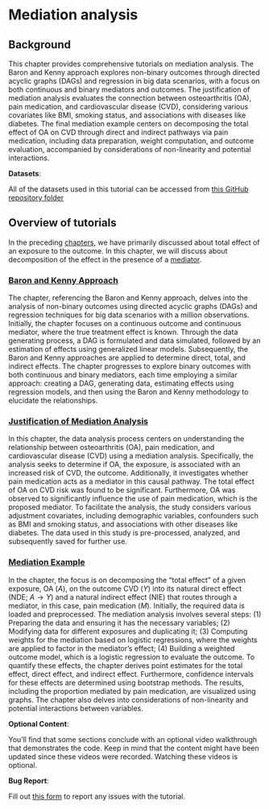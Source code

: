# Mediation analysis {.unnumbered}

## Background

This chapter provides comprehensive tutorials on mediation analysis. The Baron and Kenny approach explores non-binary outcomes through directed acyclic graphs (DAGs) and regression in big data scenarios, with a focus on both continuous and binary mediators and outcomes. The justification of mediation analysis evaluates the connection between osteoarthritis (OA), pain medication, and cardiovascular disease (CVD), considering various covariates like BMI, smoking status, and associations with diseases like diabetes. The final mediation example centers on decomposing the total effect of OA on CVD through direct and indirect pathways via pain medication, including data preparation, weight computation, and outcome evaluation, accompanied by considerations of non-linearity and potential interactions.

::: callout-important
**Datasets**:

All of the datasets used in this tutorial can be accessed from [this GitHub repository folder](https://github.com/ehsanx/EpiMethods/tree/main/Data/mediation)
:::

## Overview of tutorials

::: column-margin
In the preceding [chapters](propensityscore.html), we have primarily discussed about total effect of an exposure to the outcome. In this chapter, we will discuss about decomposition of the effect in the presence of a [mediator](confounding2.html).
:::

### [Baron and Kenny Approach](mediation1.html)

The chapter, referencing the Baron and Kenny approach, delves into the analysis of non-binary outcomes using directed acyclic graphs (DAGs) and regression techniques for big data scenarios with a million observations. Initially, the chapter focuses on a continuous outcome and continuous mediator, where the true treatment effect is known. Through the data generating process, a DAG is formulated and data simulated, followed by an estimation of effects using generalized linear models. Subsequently, the Baron and Kenny approaches are applied to determine direct, total, and indirect effects. The chapter progresses to explore binary outcomes with both continuous and binary mediators, each time employing a similar approach: creating a DAG, generating data, estimating effects using regression models, and then using the Baron and Kenny methodology to elucidate the relationships.

### [Justification of Mediation Analysis](mediation2.html)

In this chapter, the data analysis process centers on understanding the relationship between osteoarthritis (OA), pain medication, and cardiovascular disease (CVD) using a mediation analysis. Specifically, the analysis seeks to determine if OA, the exposure, is associated with an increased risk of CVD, the outcome. Additionally, it investigates whether pain medication acts as a mediator in this causal pathway. The total effect of OA on CVD risk was found to be significant. Furthermore, OA was observed to significantly influence the use of pain medication, which is the proposed mediator. To facilitate the analysis, the study considers various adjustment covariates, including demographic variables, confounders such as BMI and smoking status, and associations with other diseases like diabetes. The data used in this study is pre-processed, analyzed, and subsequently saved for further use.

### [Mediation Example](mediation3.html)

In the chapter, the focus is on decomposing the "total effect" of a given exposure, OA ($A$), on the outcome CVD ($Y$) into its natural direct effect (NDE; $A \rightarrow Y$) and a natural indirect effect (NIE) that routes through a mediator, in this case, pain medication ($M$). Initially, the required data is loaded and preprocessed. The mediation analysis involves several steps: (1) Preparing the data and ensuring it has the necessary variables; (2) Modifying data for different exposures and duplicating it; (3) Computing weights for the mediation based on logistic regressions, where the weights are applied to factor in the mediator's effect; (4) Building a weighted outcome model, which is a logistic regression to evaluate the outcome. To quantify these effects, the chapter derives point estimates for the total effect, direct effect, and indirect effect. Furthermore, confidence intervals for these effects are determined using bootstrap methods. The results, including the proportion mediated by pain medication, are visualized using graphs. The chapter also delves into considerations of non-linearity and potential interactions between variables.

::: callout-tip
**Optional Content**:

You'll find that some sections conclude with an optional video walkthrough that demonstrates the code. Keep in mind that the content might have been updated since these videos were recorded. Watching these videos is optional.
:::

::: callout-warning
**Bug Report**:

Fill out [this form](https://forms.gle/YSwuiebtb1E9wjHu9) to report any issues with the tutorial.
:::

